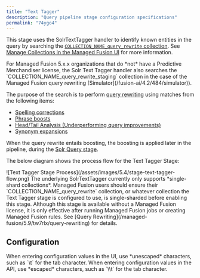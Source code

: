 ```yaml
---
title: "Text Tagger"
description: "Query pipeline stage configuration specifications"
permalink: "74ygo4"
---
```


This stage uses the SolrTextTagger handler to identify known entities in the query by searching the [`COLLECTION_NAME_query_rewrite` collection](/managed-fusion/5.9/n8oj99/collections#auxiliary-collections). See [Manage Collections in the Managed Fusion UI](/how-to/ekv6jt/manage-collections-in-the-managed-fusion-ui) for more information.

<Note>
For Managed Fusion 5.x.x organizations that do *not* have a Predictive Merchandiser license, the Solr Text Tagger handler also searches the `COLLECTION_NAME_query_rewrite_staging` collection in the case of the Managed Fusion query rewriting [Simulator](/fusion-ai/4.2/484/simulator)).
</Note>

The purpose of the search is to perform [query rewriting](/managed-fusion/5.9/tw7rlx/query-rewriting) using matches from the following items:

* [Spelling corrections](/managed-fusion/5.9/231w02/misspelling-detection)
* [Phrase boosts](/managed-fusion/5.9/olq4c4/phrase-detection)
* [Head/Tail Analysis (Underperforming query improvements)](/managed-fusion/5.9/a024os/underperforming-queries)
* [Synonym expansions](/managed-fusion/5.9/a2jy7t/synonym-detection-jobs)

When the query rewrite entails boosting, the boosting is applied later in the pipeline, during the [Solr Query stage](/managed-fusion/5.9/y1y2ol/solr-query-stage).

The below diagram shows the process flow for the Text Tagger Stage:

<Frame>![Text Tagger Stage Process](/assets/images/5.4/stage-text-tagger-flow.png)</Frame>

<Danger>
The underlying SolrTextTagger currently only supports *single-shard collections*. Managed Fusion users should ensure their `COLLECTION_NAME_query_rewrite` collection, or whatever collection the Text Tagger stage is configured to use, is single-sharded before enabling this stage.
</Danger>

<Note>
Although this stage is available without a Managed Fusion license, it is only effective after running Managed Fusion jobs or creating Managed Fusion rules. See [Query Rewriting](/managed-fusion/5.9/tw7rlx/query-rewriting) for details.
</Note>

## Configuration

<Tip>
When entering configuration values in the UI, use *unescaped* characters, such as `\t` for the tab character. When entering configuration values in the API, use *escaped* characters, such as `\\t` for the tab character.
</Tip>


<SchemaParamFields schema={schema}/>